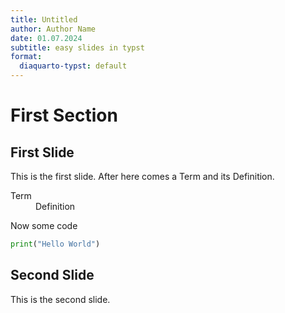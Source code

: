```yaml
---
title: Untitled
author: Author Name
date: 01.07.2024
subtitle: easy slides in typst
format:
  diaquarto-typst: default
---
```


# First Section

## First Slide

This is the first slide. After here comes a Term and its Definition.

Term 
  ~ Definition

Now some code 

```python
print("Hello World")
```

## Second Slide

This is the second slide.
